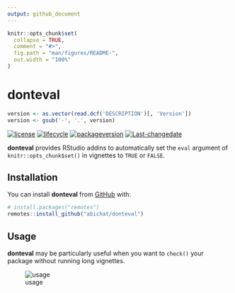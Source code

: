 ```yaml
---
output: github_document
---
```


<!-- README.md is generated from README.Rmd. Please edit that file -->

```r
knitr::opts_chunk$set(
  collapse = TRUE,
  comment = "#>",
  fig.path = "man/figures/README-",
  out.width = "100%"
)
```

# donteval

```r
version <- as.vector(read.dcf('DESCRIPTION')[, 'Version'])
version <- gsub('-', '.', version)
``` 

<!-- badges: start -->
[![license](https://img.shields.io/badge/license-GPL--3-blue.svg)](https://www.gnu.org/licenses/gpl-3.0.en.html)
[![lifecycle](https://img.shields.io/badge/lifecycle-experimental-orange.svg)](https://www.tidyverse.org/lifecycle/#experimental)
[![packageversion](https://img.shields.io/badge/Package%20version-`r version`-orange.svg)](https://github.com/abichat/donteval/commits/master)
[![Last-changedate](https://img.shields.io/badge/last%20change-`r gsub('-', '--', Sys.Date())`-yellowgreen.svg)](/commits/master)
<!-- badges: end -->

**donteval** provides RStudio addins to automatically set the `eval` argument of `knitr::opts_chunk$set()` in vignettes to `TRUE` or `FALSE`.

## Installation

You can install **donteval** from [GitHub](https://github.com/) with:

``` r
# install.packages("remotes")
remotes::install_github("abichat/donteval")
```

## Usage

**donteval** may be particularly useful when you want to `check()` your package without running long vignettes.

![usage](inst/demo.gif)

